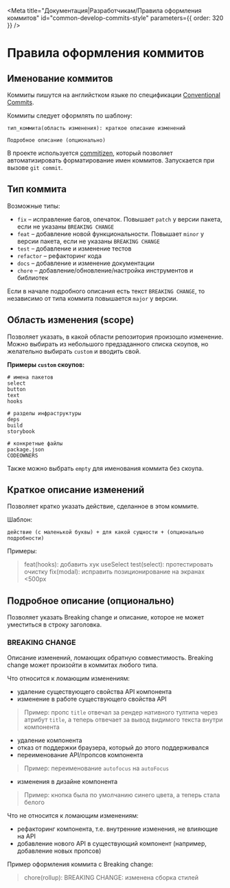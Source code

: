 
<Meta
  title="Документация|Разработчикам/Правила оформления коммитов"
  id="common-develop-commits-style"
  parameters={{ order: 320 }}
/>

# Правила оформления коммитов

## Именование коммитов

Коммиты пишутся на английстком языке по спецификации [Conventional Commits](https://www.conventionalcommits.org/en/v1.0.0/).

Коммиты следует оформлять по шаблону:

    тип_коммита(область изменения): краткое описание изменений

    Подробное описание (опционально)

В проекте используется [commitizen](http://commitizen.github.io/cz-cli/), который позволяет автоматизировать форматирование имен коммитов. Запускается при вызове `git commit`.

## Тип коммита

Возможные типы:

- `fix` – исправление багов, опечаток. Повышает `patch` у версии пакета, если не указаны `BREAKING CHANGE`
- `feat` – добавление новой функциональности. Повышает `minor` у версии пакета, если не указаны `BREAKING CHANGE`
- `test` – добавление и изменение тестов
- `refactor` – рефакторинг кода
- `docs` – добавление и изменение документации
- `chore` – добавление/обновление/настройка инструментов и библиотек

Если в начале подробного описания есть текст `BREAKING CHANGE`, то независимо от типа коммита повышается `major` у версии.

## Область изменения (scope)

Позволяет указать, в какой области репозитория произошло изменение.
Можно выбирать из небольшого предзаданного списка скоупов, но желательно выбирать `custom` и вводить свой.

**Примеры `custom` скоупов:**

    # имена пакетов
    select
    button
    text
    hooks

    # разделы инфраструктуры
    deps
    build
    storybook

    # конкретные файлы
    package.json
    CODEOWNERS

Также можно выбрать `empty` для именования коммита без скоупа.

## Краткое описание изменений

Позволяет кратко указать действие, сделанное в этом коммите.

Шаблон:

    действие (с маленькой буквы) + для какой сущности + (опционально подробности)

Примеры:

> feat(hooks): добавить хук useSelect
> test(select): протестировать очистку
> fix(modal): исправить позиционирование на экранах &lt;500px

## Подробное описание (опционально)

Позволяет указать Breaking change и описание, которое не может уместиться в строку заголовка.

### BREAKING CHANGE

Описание изменений, ломающих обратную совместимость. Breaking change может произойти в коммитах любого типа.

Что относится к ломающим изменениям:

- удаление существующего свойства API компонента
- изменение в работе существующего свойства API

> Пример: пропс `title` отвечал за рендер нативного тултипа через атрибут `title`, а теперь отвечает за вывод видимого текста внутри компонента

- удаление компонента
- отказ от поддержки браузера, который до этого поддерживался
- переименование API/пропсов компонента

> Пример: переименование `autofocus` на `autoFocus`

- изменения в дизайне компонента

> Пример: кнопка была по умолчанию синего цвета, а теперь стала белого

Что не относится к ломающим изменениям:

- рефакторинг компонента, т.е. внутренние изменения, не влияющие на API
- добавление нового API в существующий компонент (например, добавление новых пропсов)

Пример оформления коммита с Breaking change:

> chore(rollup):
> BREAKING CHANGE:
> изменена сборка стилей
